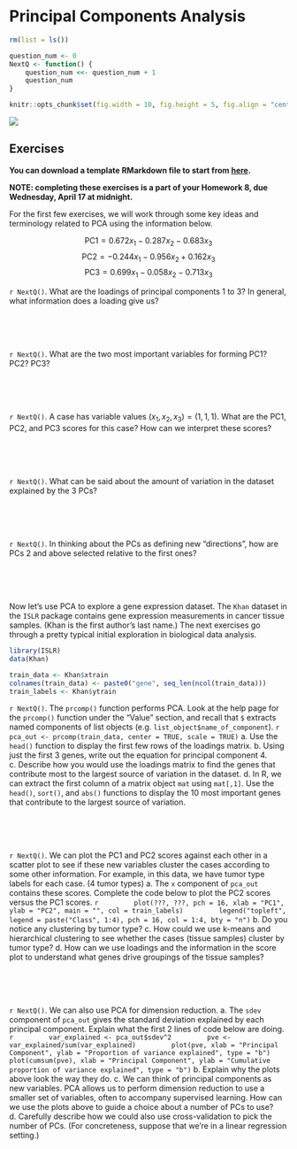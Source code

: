 # Principal Components Analysis

```r
rm(list = ls())

question_num <- 0
NextQ <- function() {
    question_num <<- question_num + 1
    question_num
}

knitr::opts_chunk$set(fig.width = 10, fig.height = 5, fig.align = "center")
```

![](images/class_flow5.png)

## Exercises

**You can download a template RMarkdown file to start from [here](template_rmds/19-pca.Rmd).**

**NOTE: completing these exercises is a part of your Homework 8, due Wednesday, April 17 at midnight.**

For the first few exercises, we will work through some key ideas and terminology related to PCA using the information below.

$$ \text{PC1} = 0.672 x_1 - 0.287 x_2 - 0.683 x_3 $$
$$ \text{PC2} = -0.244 x_1 - 0.956 x_2 + 0.162 x_3 $$
$$ \text{PC3} = 0.699 x_1 - 0.058 x_2 - 0.713 x_3 $$

`r NextQ()`. What are the loadings of principal components 1 to 3? In general, what information does a loading give us?

<br>
<br>
<br>

`r NextQ()`. What are the two most important variables for forming PC1? PC2? PC3?

<br>
<br>
<br>

`r NextQ()`. A case has variable values $(x_1, x_2, x_3) = (1, 1, 1)$. What are the PC1, PC2, and PC3 scores for this case? How can we interpret these scores?

<br>
<br>
<br>

`r NextQ()`. What can be said about the amount of variation in the dataset explained by the 3 PCs?

<br>
<br>
<br>

`r NextQ()`. In thinking about the PCs as defining new "directions", how are PCs 2 and above selected relative to the first ones?

<br>
<br>
<br>

Now let's use PCA to explore a gene expression dataset. The `Khan` dataset in the `ISLR` package contains gene expression measurements in cancer tissue samples. (Khan is the first author's last name.) The next exercises go through a pretty typical initial exploration in biological data analysis.

```r
library(ISLR)
data(Khan)

train_data <- Khan$xtrain
colnames(train_data) <- paste0("gene", seq_len(ncol(train_data)))
train_labels <- Khan$ytrain
```

`r NextQ()`. The `prcomp()` function performs PCA. Look at the help page for the `prcomp()` function under the "Value" section, and recall that `$` extracts named components of list objects (e.g. `list_object$name_of_component`).
    ```r
    pca_out <- prcomp(train_data, center = TRUE, scale = TRUE)
    ```
    a. Use the `head()` function to display the first few rows of the loadings matrix.
    b. Using just the first 3 genes, write out the equation for principal component 4.
    c. Describe how you would use the loadings matrix to find the genes that contribute most to the largest source of variation in the dataset.
    d. In R, we can extract the first column of a matrix object `mat` using `mat[,1]`. Use the `head()`, `sort()`, and `abs()` functions to display the 10 most important genes that contribute to the largest source of variation.

<br>
<br>
<br>

`r NextQ()`. We can plot the PC1 and PC2 scores against each other in a scatter plot to see if these new variables cluster the cases according to some other information. For example, in this data, we have tumor type labels for each case. (4 tumor types)
    a. The `x` component of `pca_out` contains these scores. Complete the code below to plot the PC2 scores versus the PC1 scores.
        ```r
        plot(???, ???, pch = 16, xlab = "PC1", ylab = "PC2", main = "", col = train_labels)
        legend("topleft", legend = paste("Class", 1:4), pch = 16, col = 1:4, bty = "n")
        ```
    b. Do you notice any clustering by tumor type?
    c. How could we use k-means and hierarchical clustering to see whether the cases (tissue samples) cluster by tumor type?
    d. How can we use loadings and the information in the score plot to understand what genes drive groupings of the tissue samples?

<br>
<br>
<br>

`r NextQ()`. We can also use PCA for dimension reduction.
    a. The `sdev` component of `pca_out` gives the standard deviation explained by each principal component. Explain what the first 2 lines of code below are doing.
        ```r
        var_explained <- pca_out$sdev^2
        pve <- var_explained/sum(var_explained)
        plot(pve, xlab = "Principal Component", ylab = "Proportion of variance explained", type = "b")
        plot(cumsum(pve), xlab = "Principal Component", ylab = "Cumulative proportion of variance explained", type = "b")
        ```
    b. Explain why the plots above look the way they do.
    c. We can think of principal components as new variables. PCA allows us to perform dimension reduction to use a smaller set of variables, often to accompany supervised learning. How can we use the plots above to guide a choice about a number of PCs to use?
    d. Carefully describe how we could also use cross-validation to pick the number of PCs. (For concreteness, suppose that we're in a linear regression setting.)
